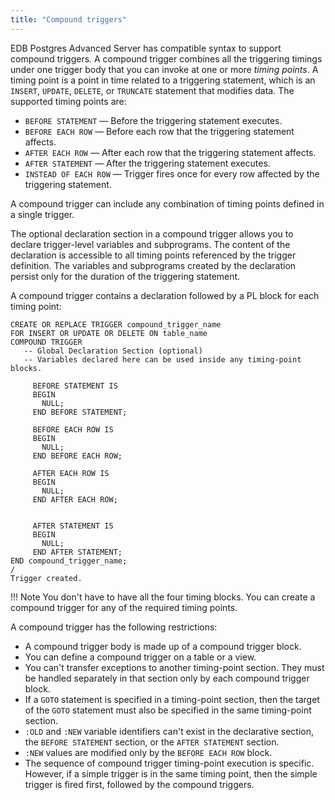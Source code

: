 ```yaml
---
title: "Compound triggers"
---
```


<div id="compound_triggers" class="registered_link"></div>

EDB Postgres Advanced Server has compatible syntax to support compound triggers. A compound trigger combines all the triggering timings under one trigger body that you can invoke at one or more *timing points*. A timing point is a point in time related to a triggering statement, which is an `INSERT`, `UPDATE`, `DELETE`, or `TRUNCATE` statement that modifies data. The supported timing points are:

-   `BEFORE STATEMENT` &mdash; Before the triggering statement executes.
-   `BEFORE EACH ROW` &mdash; Before each row that the triggering statement affects.
-   `AFTER EACH ROW` &mdash; After each row that the triggering statement affects.
-   `AFTER STATEMENT` &mdash; After the triggering statement executes.
-   `INSTEAD OF EACH ROW` &mdash; Trigger fires once for every row affected by the triggering statement.

A compound trigger can include any combination of timing points defined in a single trigger.

The optional declaration section in a compound trigger allows you to declare trigger-level variables and subprograms. The content of the declaration is accessible to all timing points referenced by the trigger definition. The variables and subprograms created by the declaration persist only for the duration of the triggering statement.

A compound trigger contains a declaration followed by a PL block for each timing point:

```text
CREATE OR REPLACE TRIGGER compound_trigger_name
FOR INSERT OR UPDATE OR DELETE ON table_name
COMPOUND TRIGGER
   -- Global Declaration Section (optional)
   -- Variables declared here can be used inside any timing-point blocks.

     BEFORE STATEMENT IS
     BEGIN
       NULL;
     END BEFORE STATEMENT;

     BEFORE EACH ROW IS
     BEGIN
       NULL;
     END BEFORE EACH ROW;

     AFTER EACH ROW IS
     BEGIN
       NULL;
     END AFTER EACH ROW;


     AFTER STATEMENT IS
     BEGIN
       NULL;
     END AFTER STATEMENT;
END compound_trigger_name;
/
Trigger created.
```

!!! Note
    You don't have to have all the four timing blocks. You can create a compound trigger for any of the required timing points.

A compound trigger has the following restrictions:

-   A compound trigger body is made up of a compound trigger block.
-   You can define a compound trigger on a table or a view.
-   You can't transfer exceptions to another timing-point section. They must be handled separately in that section only by each compound trigger block.
-   If a `GOTO` statement is specified in a timing-point section, then the target of the `GOTO` statement must also be specified in the same timing-point section.
-   `:OLD` and `:NEW` variable identifiers can't exist in the declarative section, the `BEFORE STATEMENT` section, or the `AFTER STATEMENT` section.
-   `:NEW` values are modified only by the `BEFORE EACH ROW` block.
-   The sequence of compound trigger timing-point execution is specific. However, if a simple trigger is in the same timing point, then the simple trigger is fired first, followed by the compound triggers.
